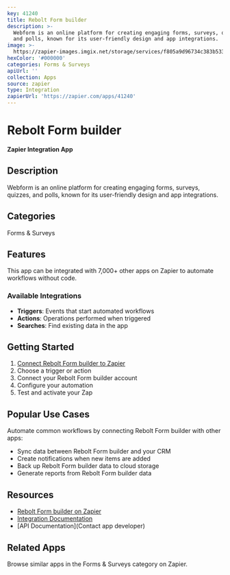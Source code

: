 ```yaml
---
key: 41240
title: Rebolt Form builder
description: >-
  Webform is an online platform for creating engaging forms, surveys, quizzes,
  and polls, known for its user-friendly design and app integrations.
image: >-
  https://zapier-images.imgix.net/storage/services/f805a9d96734c383b533a76aa1a1a4ed.png?auto=format%2Ccompress&ixlib=python-3.0.0&q=50
hexColor: '#000000'
categories: Forms & Surveys
apiUrl: ''
collection: Apps
source: zapier
type: Integration
zapierUrl: 'https://zapier.com/apps/41240'
---
```

# Rebolt Form builder

**Zapier Integration App**

## Description

Webform is an online platform for creating engaging forms, surveys, quizzes, and polls, known for its user-friendly design and app integrations.

## Categories

Forms & Surveys

## Features

This app can be integrated with 7,000+ other apps on Zapier to automate workflows without code.

### Available Integrations

- **Triggers**: Events that start automated workflows
- **Actions**: Operations performed when triggered
- **Searches**: Find existing data in the app

## Getting Started

1. [Connect Rebolt Form builder to Zapier](https://zapier.com/apps/41240)
2. Choose a trigger or action
3. Connect your Rebolt Form builder account
4. Configure your automation
5. Test and activate your Zap

## Popular Use Cases

Automate common workflows by connecting Rebolt Form builder with other apps:

- Sync data between Rebolt Form builder and your CRM
- Create notifications when new items are added
- Back up Rebolt Form builder data to cloud storage
- Generate reports from Rebolt Form builder data

## Resources

- [Rebolt Form builder on Zapier](https://zapier.com/apps/41240)
- [Integration Documentation](https://zapier.com/apps/41240/integrations)
- [API Documentation](Contact app developer)

## Related Apps

Browse similar apps in the Forms & Surveys category on Zapier.
